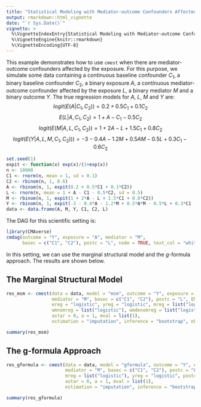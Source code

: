 ```yaml
---
title: "Statistical Modeling with Mediator-outcome Confounders Affected by the Exposure"
output: rmarkdown::html_vignette
date: "`r Sys.Date()`"
vignette: >
  %\VignetteIndexEntry{Statistical Modeling with Mediator-outcome Confounders Affected by the Exposure}
  %\VignetteEngine{knitr::rmarkdown}
  %\VignetteEncoding{UTF-8}
---
```

  
This example demonstrates how to use `cmest` when there are mediator-outcome confounders affected by the exposure. For this purpose, we simulate some data containing a continuous baseline confounder $C_1$, a binary baseline confounder $C_2$, a binary exposure $A$, a continuous mediator-outcome confounder affected by the exposure $L$, a binary mediator $M$ and a binary outcome $Y$. The true regression models for $A$, $L$, $M$ and $Y$ are:
$$logit(E(A|C_1,C_2))=0.2+0.5C_1+0.1C_2$$
$$E(L|A,C_1,C_2)=1+A-C_1-0.5C_2$$
$$logit(E(M|A,L,C_1,C_2))=1+2A-L+1.5C_1+0.8C_2$$
$$logit(E(Y|A,L,M,C_1,C_2)))=-3-0.4A-1.2M+0.5AM-0.5L+0.3C_1-0.6C_2$$
  
```r
set.seed(1)
expit <- function(x) exp(x)/(1+exp(x))
n <- 10000
C1 <- rnorm(n, mean = 1, sd = 0.1)
C2 <- rbinom(n, 1, 0.6)
A <- rbinom(n, 1, expit(0.2 + 0.5*C1 + 0.1*C2))
L <- rnorm(n, mean = 1 + A - C1 - 0.5*C2, sd = 0.5)
M <- rbinom(n, 1, expit(1 + 2*A - L + 1.5*C1 + 0.8*C2))
Y <- rbinom(n, 1, expit(-3 - 0.4*A - 1.2*M + 0.5*A*M - 0.5*L + 0.3*C1 - 0.6*C2))
data <- data.frame(A, M, Y, C1, C2, L)
```

The DAG for this scientific setting is:

```r
library(CMAverse)
cmdag(outcome = "Y", exposure = "A", mediator = "M",
      basec = c("C1", "C2"), postc = "L", node = TRUE, text_col = "white")
```

In this setting, we can use the marginal structural model and the $g$-formula approach. The results are shown below.

## The Marginal Structural Model

```r
res_msm <- cmest(data = data, model = "msm", outcome = "Y", exposure = "A",
                 mediator = "M", basec = c("C1", "C2"), postc = "L", EMint = TRUE,
                 ereg = "logistic", yreg = "logistic", mreg = list("logistic"),
                 wmnomreg = list("logistic"), wmdenomreg = list("logistic"),
                 astar = 0, a = 1, mval = list(1), 
                 estimation = "imputation", inference = "bootstrap", nboot = 2)
```

```r
summary(res_msm)
```

## The g-formula Approach

```r
res_gformula <- cmest(data = data, model = "gformula", outcome = "Y", exposure = "A",
                      mediator = "M", basec = c("C1", "C2"), postc = "L", EMint = TRUE,
                      mreg = list("logistic"), yreg = "logistic", postcreg = list("linear"),
                      astar = 0, a = 1, mval = list(1), 
                      estimation = "imputation", inference = "bootstrap", nboot = 2)
```

```r
summary(res_gformula)
```